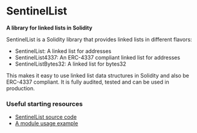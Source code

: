 
# SentinelList

**A library for linked lists in Solidity**

SentinelList is a Solidity library that provides linked lists in different flavors:

- SentinelList: A linked list for addresses
- SentinelList4337: An ERC-4337 compliant linked list for addresses
- SentinelListBytes32: A linked list for bytes32

This makes it easy to use linked list data structures in Solidity and also be ERC-4337 compliant. It is fully audited, tested and can be used in production.

### Useful starting resources

- [SentinelList source code](https://github.com/rhinestonewtf/sentinellist)
- [A module usage example](https://github.com/rhinestonewtf/core-modules/blob/7de2fb5330cbf2cf698e1822283b20fa29595dbe/src/OwnableValidator/OwnableValidator.sol#L43)
